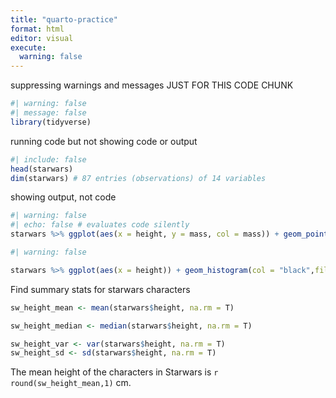 ```yaml
---
title: "quarto-practice"
format: html 
editor: visual
execute: 
  warning: false
---
```


suppressing warnings and messages JUST FOR THIS CODE CHUNK

```r
#| warning: false
#| message: false
library(tidyverse)
```

running code but not showing code or output
```r
#| include: false
head(starwars)
dim(starwars) # 87 entries (observations) of 14 variables
```

showing output, not code
```r
#| warning: false
#| echo: false # evaluates code silently
starwars %>% ggplot(aes(x = height, y = mass, col = mass)) + geom_point() + labs(x = "Height (cm)", y = "Mass (kg)")
```



```r
#| warning: false

starwars %>% ggplot(aes(x = height)) + geom_histogram(col = "black",fill = "darkblue", bins = 30)

```

Find summary stats for starwars characters
```r
sw_height_mean <- mean(starwars$height, na.rm = T)

sw_height_median <- median(starwars$height, na.rm = T)

sw_height_var <- var(starwars$height, na.rm = T)
sw_height_sd <- sd(starwars$height, na.rm = T)
```

The mean height of the characters in Starwars is `r round(sw_height_mean,1)` cm.





